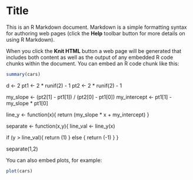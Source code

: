 Title
========================================================

This is an R Markdown document. Markdown is a simple formatting syntax for authoring web pages (click the **Help** toolbar button for more details on using R Markdown).

When you click the **Knit HTML** button a web page will be generated that includes both content as well as the output of any embedded R code chunks within the document. You can embed an R code chunk like this:

```r
summary(cars)
```
d <- 2
pt1 <- 2 * runif(2) - 1
pt2 <- 2 * runif(2) - 1

my_slope <- (pt2[1] - pt1[1]) / (pt2[0] - pt1[0])
my_intercept <- pt1[1] - my_slope * pt1[0]

line_y <- function(x){
  return (my_slope * x + my_intercept)
}

separate <- function(x,y){
  line_val <- line_y(x)
  
  if (y > line_val){
    return (1)
  } else {
    return (-1)
  }
}

separate(1,2)



You can also embed plots, for example:

```r
plot(cars)
```

